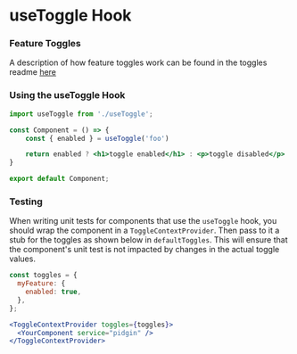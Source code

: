 
<Meta title="hooks/useToggle" />

# useToggle Hook

### Feature Toggles

A description of how feature toggles work can be found in the toggles readme [here](https://github.com/bbc/simorgh/blob/latest/src/app/lib/README.md)

### Using the useToggle Hook

```jsx
import useToggle from './useToggle';

const Component = () => {
    const { enabled } = useToggle('foo')

    return enabled ? <h1>toggle enabled</h1> : <p>toggle disabled</p>
}

export default Component;
```

### Testing

When writing unit tests for components that use the `useToggle` hook, you should wrap the component in a `ToggleContextProvider`. Then pass to it a stub for the toggles as shown below in `defaultToggles`. This will ensure that the component's unit test is not impacted by changes in the actual toggle values.

```jsx
const toggles = {
  myFeature: {
    enabled: true,
  },
};

<ToggleContextProvider toggles={toggles}>
  <YourComponent service="pidgin" />
</ToggleContextProvider>
```
